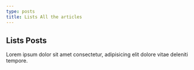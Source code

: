 ```yaml
---
type: posts
title: Lists All the articles
---
```




<Subscribe />


## Lists Posts

Lorem ipsum dolor sit amet consectetur, adipisicing elit dolore vitae deleniti tempore. 